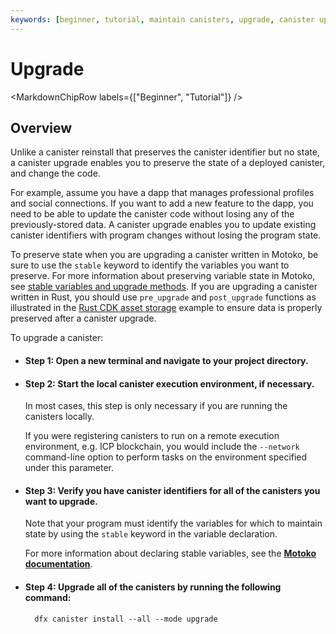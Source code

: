```yaml
---
keywords: [beginner, tutorial, maintain canisters, upgrade, canister upgrade]
---
```



# Upgrade

<MarkdownChipRow labels={["Beginner", "Tutorial"]} />

## Overview

Unlike a <GlossaryTooltip>canister</GlossaryTooltip> reinstall that preserves the canister identifier but no state, a canister upgrade enables you to preserve the state of a deployed canister, and change the code.

For example, assume you have a dapp that manages professional profiles and social connections. If you want to add a new feature to the dapp, you need to be able to update the canister code without losing any of the previously-stored data. A canister upgrade enables you to update existing canister identifiers with program changes without losing the program state.

To preserve state when you are upgrading a canister written in Motoko, be sure to use the `stable` keyword to identify the variables you want to preserve. For more information about preserving variable state in Motoko, see [stable variables and upgrade methods](/motoko/main/upgrades.md). If you are upgrading a canister written in Rust, you should use `pre_upgrade` and `post_upgrade` functions as illustrated in the [Rust CDK asset storage](https://github.com/dfinity/cdk-rs/blob/master/examples/asset_storage/src/asset_storage_rs/lib.rs) example to ensure data is properly preserved after a canister upgrade.

To upgrade a canister:

- #### Step 1:  Open a new terminal and navigate to your project directory.

- #### Step 2:  Start the local canister execution environment, if necessary.

    In most cases, this step is only necessary if you are running the canisters locally.

    If you were registering canisters to run on a remote execution environment, e.g. ICP blockchain, you would include the `--network` command-line option to perform tasks on the environment specified under this parameter.

- #### Step 3:  Verify you have canister identifiers for all of the canisters you want to upgrade.

    Note that your program must identify the variables for which to maintain state by using the `stable` keyword in the variable declaration.

    For more information about declaring stable variables, see the [**Motoko documentation**](/docs/current/motoko/main/stablememory).

- #### Step 4:  Upgrade all of the canisters by running the following command:

        dfx canister install --all --mode upgrade